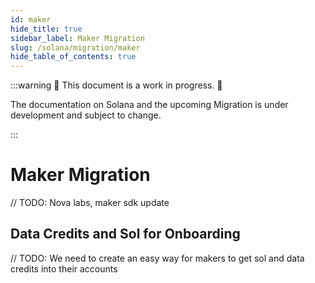 ```yaml
---
id: maker
hide_title: true
sidebar_label: Maker Migration
slug: /solana/migration/maker
hide_table_of_contents: true
---
```



:::warning 🚧 This document is a work in progress. 🚧

The documentation on Solana and the upcoming Migration is under development and subject to change.

:::

# Maker Migration

// TODO: Nova labs, maker sdk update

## Data Credits and Sol for Onboarding

// TODO: We need to create an easy way for makers to get sol and data credits into their accounts